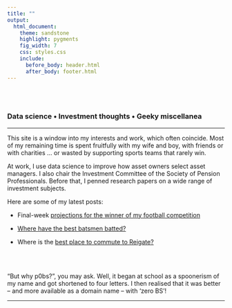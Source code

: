 ```yaml
---
title: ""
output:
  html_document:
    theme: sandstone
    highlight: pygments
    fig_width: 7
    css: styles.css
    include:
      before_body: header.html
      after_body: footer.html
---
```


<br></br>

### Data science • Investment thoughts • Geeky miscellanea

---

This site is a window into my interests and work, which often coincide. Most of my remaining time is spent fruitfully with my wife and boy, with friends or with charities … or wasted by supporting sports teams that rarely win.

At work, I use data science to improve how asset owners select asset managers. I also chair the Investment Committee of the Society of Pension Professionals. Before that, I penned research papers on a wide range of investment subjects.

Here are some of my latest posts:
  
  * Final-week [projections for the winner of my football competition](2016PremPredict3.html) 
  
  * [Where have the best batsmen batted?](Batting.html)
  
  * Where is the [best place to commute to Reigate?](Commute.html)

<br></br>

“But why p0bs?”, you may ask. Well, it began at school as a spoonerism of my name and got shortened to four letters. I then realised that it was better – and more available as a domain name – with ‘zero BS’!

---
